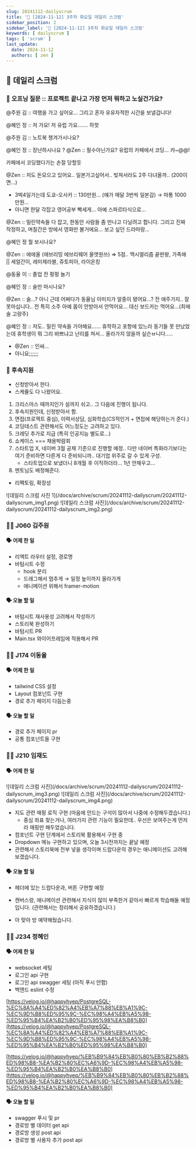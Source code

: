 ```yaml
---
slug: 20241112-dailyscrum
title: '🏃 [2024-11-12] 3주차 화요일 데일리 스크럼'
sidebar_position: 2
sidebar_label: '🏃 [2024-11-12] 3주차 화요일 데일리 스크럼'
keywords: [ dailyscrum ]
tags: [ 'scrum' ]
last_update:
  date: 2024-11-12
  authors: [ zen ]
---
```


## 🏃 데일리 스크럼

### 🤔 오프닝 질문 :: 프로젝트 끝나고 가장 먼저 뭐하고 노실건가요?

@주원 김 :: 여행을 가고 싶어요… 그리고 혼자 유유자적한 시간을 보낼겁니다!

@혜인 정 :: 저 가요! 저 유럽 가요……. 하핫

@주원 김 :: 노트북 챙겨가시나요?

@혜인 정 :: 장난하시나요 ?
@Zen :: 필수아닌가요? 유럽의 카페에서 코딩… 캬~@@!

카페에서 코딩했다가는 손절 당할듯

@Zen :: 저도 돈모으고 있어요.. 일본가고싶어서.. 빚져서라도 2주 다녀올까.. (200이면…)

- 3박4일가는데 도쿄-오사카 :: 130만원… (얘가 매달 3번씩 일본감) → 마통 1000만원…
- 아니면 한달 각잡고 영어공부 빡세게… 아예 스파르타식으로…

@Zen :: 밀린약속들 다 잡고, 한동안 사람들 좀 만나고 다닐려고 합니다. 그리고 진짜 작정하고, 며칠간은 방에서 영화만 볼거에요… 보고 싶던 드라마랑…

@혜인 정 뭘 보시나요?

@Zen :: 에에올 (에브리띵 에브리웨어 올앳원쓰) ⇒ 5점.. 맥시멀리즘 끝판왕, 가족애 || 세얼간이, 레미제라블, 쥬토피아, 라이온킹

@동율 이 :: 졸업 전 펑펑 놀기

@혜인 정 :: 술만 마시나요?

@Zen :: 술…? 아니 근데 어쩌다가 동율님 이미지가 알중이 됐어요…? 전 애주가지.. 잘 못마십니다.. 전 특히 소주 아예 몸이 안받아서 안먹어요… 대신 보드카는 먹어요…(최애 술 고량주)

@혜인 정 :: 저도.. 밀린 약속들 가야해요…… 휴학하고 포항에 있느라 동기들 못 만났었는데 휴학생이 뭐 그리 바쁘냐고 난리를 쳐서… 올라가지 않을까 싶슨ㅂ니다…..

- @Zen :: 인싸…
- 아니요;;;;;;

### 🤔 후속지원

- 신청받아서 한다.
- 스케쥴도 다 나왔어요.

1. 크리스마스 때까지인가 설까지 쉬고.. 그 다음에 진행이 됩니다.
2. 후속지원인데, 신청받아서 함.
3. 면접(프로젝트 중심), 이력서상담, 심화학습(CS적인거 + 면접에 해당하는거 준다.)
4. 코딩테스트 관련해서도 어느정도는 고려하고 있다.
5. 크레딧 추가로 지급 (특히 인공지능 별도로…)
6. 쇼케이스 === 채용박람회
7. 스타트업 X, 네이버 3월 공채 기준으로 진행할 예정.. 다만 네이버 특화라기보다는 여기 준비하면 다른게 다 준비되니까.. 대기업 위주로 갈 수 있게 구성.
    - 스타트업으로 보냈더니 8개월 후 이직하더라… 1년 안채우고…
8. 멘토님도 배정해준다.

- 리팩토링, 확장성

<div className='image-row'>
![데일리 스크럼 사진 1](/docs/archive/scrum/20241112-dailyscrum/20241112-dailyscrum_img1.png)
![데일리 스크럼 사진](/docs/archive/scrum/20241112-dailyscrum/20241112-dailyscrum_img2.png)
</div>

### 🧑‍💻 J060 김주원

#### 🗣️ 어제 한 일

- 리액트 라우터 설정, 경로명
- 바텀시트 수정
    - hook 분리
    - 드래그해서 멈추게 → 일정 높이까지 올라가게
    - 애니메이션 위해서 framer-motion


<ReactPlayer playing controls url="/docs/archive/scrum/20241112-dailyscrum/20241112-dailyscrum_video1.mov"></ReactPlayer>


#### 🗣️ 오늘 할 일

- 바텀시트 재사용성 고려해서 작성하기
- 스토리북 완성하기
- 바텀시트 PR
- Main.tsx 와이어프레임에 적용해서 PR

### 🧑‍💻 J174 이동율

#### 🗣️ 어제 한 일

- tailwind CSS 설정
- Layout 컴포넌트 구현
- 경로 추가 페이지 다듬는중

#### 🗣️ 오늘 할 일

- 경로 추가 페이지 pr
- 공통 컴포넌트들 구현

### 🧑‍💻 J210 임재도

#### 🗣️ 어제 한 일

<div className='image-row'>
![데일리 스크럼 사진](/docs/archive/scrum/20241112-dailyscrum/20241112-dailyscrum_img3.png)
![데일리 스크럼 사진](/docs/archive/scrum/20241112-dailyscrum/20241112-dailyscrum_img4.png)
</div>

- 지도 관련 매핑 로직 구현 (마음에 안드는 구석이 많아서 나중에 수정해두겠습니다.)
    - 중심 좌표 찾는거나, 여러가지 관련 기능이 필요한데.. 우선은 보여주는게 먼저라 매핑만 해두었습니다.
- 컴포넌트 구현 단계에서 스토리북 활용해서 구현 중
- Dropdown 메뉴 구현하고 있으며, 오늘 3시전까지는 끝날 예정
- 관련해서 스토리북에 전부 넣을 생각이며 드랍다운의 경우는 애니메이션도 고려해보겠습니다.

#### 🗣️ 오늘 할 일

- 헤더에 있는 드랍다운과, 버튼 구현할 예정
- 캔버스랑, 애니메이션 관련해서 지식이 많이 부족한거 같아서 빠르게 학습해둘 예정입니다. (관련해서는 정리해서 공유하겠습니다.)

- 아 맞아 방 예약해뒀습니다.

### 🧑‍💻 J234 정혜인

#### 🗣️ 어제 한 일

- websocket 세팅
- 로그인 api 구현
- 로그인 api swagger 세팅 (아직 푸시 안함)
- 백엔드 eslint 수정

[https://velog.io/@happyhyep/PostgreSQL-%EC%8A%A4%ED%82%A4%EB%A7%88%EB%A1%9C-%EC%9D%B8%ED%95%9C-%EC%98%A4%EB%A5%98-%ED%95%B4%EA%B2%B0%ED%95%98%EA%B8%B0](https://velog.io/@happyhyep/PostgreSQL-%EC%8A%A4%ED%82%A4%EB%A7%88%EB%A1%9C-%EC%9D%B8%ED%95%9C-%EC%98%A4%EB%A5%98-%ED%95%B4%EA%B2%B0%ED%95%98%EA%B8%B0)

[https://velog.io/@happyhyep/%EB%B9%84%EB%B0%80%EB%B2%88%ED%98%B8-%EA%B2%80%EC%A6%9D-%EC%98%A4%EB%A5%98-%ED%95%B4%EA%B2%B0%EA%B8%B0](https://velog.io/@happyhyep/%EB%B9%84%EB%B0%80%EB%B2%88%ED%98%B8-%EA%B2%80%EC%A6%9D-%EC%98%A4%EB%A5%98-%ED%95%B4%EA%B2%B0%EA%B8%B0)

#### 🗣️ 오늘 할 일

- swagger 푸시 및 pr
- 경로방 별 데이터 get api
- 경로방 생성 post api
- 경로방 별 사용자 추가 post api